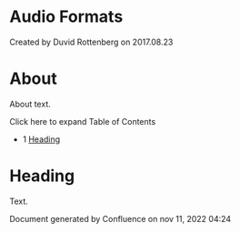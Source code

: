 
# Audio Formats 

 Created by  Duvid Rottenberg on 2017.08.23

# About

About text.

Click here to expand Table of Contents

* 1 [Heading](#heading)

# Heading

Text.

Document generated by Confluence on nov 11, 2022 04:24
